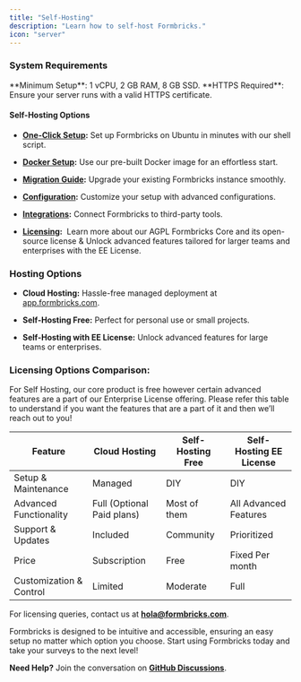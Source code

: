 ```yaml
---
title: "Self-Hosting"
description: "Learn how to self-host Formbricks."
icon: "server"
---
```


### System Requirements

<Info>
  **Minimum Setup**: 1 vCPU, 2 GB RAM, 8 GB SSD.
</Info>

<Info>
  **HTTPS Required**: Ensure your server runs with a valid HTTPS certificate.
</Info>

#### **Self-Hosting Options**

* [**One-Click Setup**](/self-hosting/setup/one-click)**:** Set up Formbricks on Ubuntu in minutes with our shell script.

* [**Docker Setup**](/self-hosting/setup/docker)**:** Use our pre-built Docker image for an effortless start.

* [**Migration Guide**](/self-hosting/advanced/migration)**:** Upgrade your existing Formbricks instance smoothly.

* [**Configuration**](/self-hosting/configuration)**:** Customize your setup with advanced configurations.

* [**Integrations**](/self-hosting/configuration/integrations)**:** Connect Formbricks to third-party tools.

* [**Licensing**](/self-hosting/advanced/license)**:**  Learn more about our AGPL Formbricks Core and its open-source license & Unlock advanced features tailored for larger teams and enterprises with the EE License.

### **Hosting Options**

* **Cloud Hosting:** Hassle-free managed deployment at [app.formbricks.com](https://app.formbricks.com).

* **Self-Hosting Free:** Perfect for personal use or small projects.

* **Self-Hosting with EE License:** Unlock advanced features for large teams or enterprises.

### **Licensing Options Comparison**:

For Self Hosting, our core product is free however certain advanced features are a part of our Enterprise License offering. Please refer this table to understand if you want the features that are a part of it and then we’ll reach out to you!

| **Feature**             | Cloud Hosting              | Self-Hosting Free | Self-Hosting EE License |
| ----------------------- | -------------------------- | ----------------- | ----------------------- |
| Setup & Maintenance     | Managed                    | DIY               | DIY                     |
| Advanced Functionality  | Full (Optional Paid plans) | Most of them      | All Advanced Features   |
| Support & Updates       | Included                   | Community         | Prioritized             |
| Price                   | Subscription               | Free              | Fixed Per month         |
| Customization & Control | Limited                    | Moderate          | Full                    |

For licensing queries, contact us at [**hola@formbricks.com**]().

Formbricks is designed to be intuitive and accessible, ensuring an easy setup no matter which option you choose. Start using Formbricks today and take your surveys to the next level!

**Need Help?**
Join the conversation on [**GitHub Discussions**](https://github.com/formbricks/formbricks/discussions).